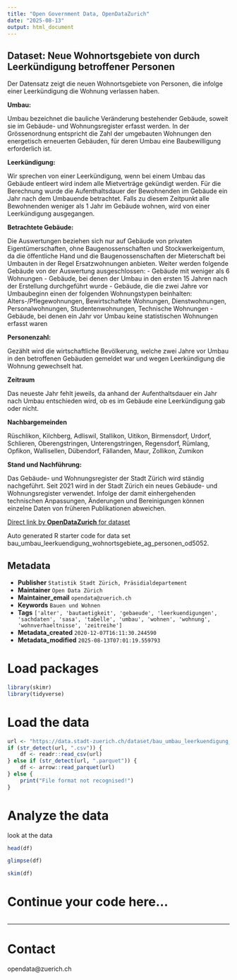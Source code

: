 ```yaml
---
title: "Open Government Data, OpenDataZurich"
date: "2025-08-13"
output: html_document
---
```


## Dataset: Neue Wohnortsgebiete von durch Leerkündigung betroffener Personen


Der Datensatz zeigt die neuen Wohnortsgebiete von Personen, die infolge einer Leerkündigung die Wohnung verlassen haben.


**Umbau:**


Umbau bezeichnet die bauliche Veränderung bestehender Gebäude, soweit sie im Gebäude- und Wohnungsregister erfasst werden. In der Grössenordnung entspricht die Zahl der umgebauten Wohnungen den energetisch erneuerten Gebäuden, für deren Umbau eine Baubewilligung erforderlich ist.


[]()

**Leerkündigung:**


Wir sprechen von einer Leerkündigung, wenn bei einem Umbau das Gebäude entleert wird indem alle Mietverträge gekündigt werden. Für die Berechnung wurde die Aufenthaltsdauer der Bewohnenden im Gebäude ein Jahr nach dem Umbauende betrachtet. Falls zu diesem Zeitpunkt alle Bewohnenden weniger als 1 Jahr im Gebäude wohnen, wird von einer Leerkündigung ausgegangen.


[]()

**Betrachtete Gebäude:**


Die Auswertungen beziehen sich nur auf Gebäude von privaten Eigentümerschaften, ohne Baugenossenschaften und Stockwerkeigentum, da die öffentliche Hand und die Baugenossenschaften der Mieterschaft bei Umbauten in der Regel Ersatzwohnungen anbieten. Weiter werden folgende Gebäude von der Auswertung ausgeschlossen: 
- Gebäude mit weniger als 6 Wohnungen
- Gebäude, bei denen der Umbau in den ersten 15 Jahren nach der Erstellung durchgeführt wurde
- Gebäude, die die zwei Jahre vor Umbaubeginn einen der folgenden Wohnungstypen beinhalten: Alters-/Pflegewohnungen, Bewirtschaftete Wohnungen, Dienstwohnungen, Personalwohnungen, Studentenwohnungen, Technische Wohnungen
- Gebäude, bei denen ein Jahr vor Umbau keine statistischen Wohnungen erfasst waren


[]()

**Personenzahl:**


Gezählt wird die wirtschaftliche Bevölkerung, welche zwei Jahre vor Umbau in den betroffenen Gebäuden gemeldet war und wegen Leerkündigung die Wohnung gewechselt hat.


[]()

**Zeitraum**

Das neueste Jahr fehlt jeweils, da anhand der Aufenthaltsdauer ein Jahr nach Umbau entschieden wird, ob es im Gebäude eine Leerkündigung gab oder nicht.

[]()

**Nachbargemeinden**


Rüschlikon, Kilchberg, Adliswil, Stallikon, Uitikon, Birmensdorf, Urdorf, Schlieren, Oberengstringen, Unterengstringen, Regensdorf, Rümlang, Opfikon, Wallisellen, Dübendorf, Fällanden, Maur, Zollikon, Zumikon


[]()

**Stand und Nachführung:**

Das Gebäude- und Wohnungsregister der Stadt Zürich wird ständig nachgeführt. Seit 2021 wird in der Stadt Zürich ein neues Gebäude- und Wohnungsregister verwendet. Infolge der damit einhergehenden technischen Anpassungen, Änderungen und Bereinigungen können einzelne Daten von früheren Publikationen abweichen.
 

[]()



[Direct link by **OpenDataZurich** for dataset](https://data.stadt-zuerich.ch/dataset/bau_umbau_leerkuendigung_wohnortsgebiete_ag_personen_od5052)

Auto generated R starter code for data set bau_umbau_leerkuendigung_wohnortsgebiete_ag_personen_od5052.

## Metadata

- **Publisher** `Statistik Stadt Zürich, Präsidialdepartement`
- **Maintainer** `Open Data Zürich`
- **Maintainer_email** `opendata@zuerich.ch`
- **Keywords** `Bauen und Wohnen`
- **Tags** `['alter', 'bautaetigkeit', 'gebaeude', 'leerkuendigungen', 'sachdaten', 'sasa', 'tabelle', 'umbau', 'wohnen', 'wohnung', 'wohnverhaeltnisse', 'zeitreihe']`
- **Metadata_created** `2020-12-07T16:11:30.244590`
- **Metadata_modified** `2025-08-13T07:01:19.559793`


# Load packages

```r
library(skimr)
library(tidyverse)
```

# Load the data

```r
url <- "https://data.stadt-zuerich.ch/dataset/bau_umbau_leerkuendigung_wohnortsgebiete_ag_personen_od5052/download/BAU505OD5052.csv"
if (str_detect(url, ".csv")) {
    df <- readr::read_csv(url)
} else if (str_detect(url, ".parquet")) {
    df <- arrow::read_parquet(url)
} else {
    print("File format not recognised!")
}
```

# Analyze the data

look at the data
```r
head(df)
```

```r
glimpse(df)
```

```r
skim(df)
```

# Continue your code here...

```r

```

------------------------------------------------------------------------

# Contact

opendata@zuerich.ch
